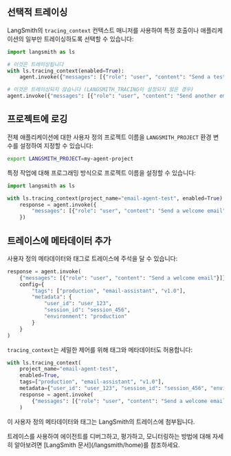## 선택적 트레이싱

LangSmith의 `tracing_context` 컨텍스트 매니저를 사용하여 특정 호출이나 애플리케이션의 일부만 트레이싱하도록 선택할 수 있습니다:

```python
import langsmith as ls

# 이것은 트레이싱됩니다
with ls.tracing_context(enabled=True):
    agent.invoke({"messages": [{"role": "user", "content": "Send a test email to alice@example.com"}]})

# 이것은 트레이싱되지 않습니다 (LANGSMITH_TRACING이 설정되지 않은 경우)
agent.invoke({"messages": [{"role": "user", "content": "Send another email"}]})
```




## 프로젝트에 로깅

<Accordion title="정적으로">

전체 애플리케이션에 대한 사용자 정의 프로젝트 이름을 `LANGSMITH_PROJECT` 환경 변수를 설정하여 지정할 수 있습니다:

```bash
export LANGSMITH_PROJECT=my-agent-project
```
</Accordion>

<Accordion title="동적으로">

특정 작업에 대해 프로그래밍 방식으로 프로젝트 이름을 설정할 수 있습니다:

```python
import langsmith as ls

with ls.tracing_context(project_name="email-agent-test", enabled=True):
    response = agent.invoke({
        "messages": [{"role": "user", "content": "Send a welcome email"}]
    })
```



</Accordion>

## 트레이스에 메타데이터 추가

사용자 정의 메타데이터와 태그로 트레이스에 주석을 달 수 있습니다:

```python
response = agent.invoke(
    {"messages": [{"role": "user", "content": "Send a welcome email"}]},
    config={
        "tags": ["production", "email-assistant", "v1.0"],
        "metadata": {
            "user_id": "user_123",
            "session_id": "session_456",
            "environment": "production"
        }
    }
)
```

`tracing_context`는 세밀한 제어를 위해 태그와 메타데이터도 허용합니다:

```python
with ls.tracing_context(
    project_name="email-agent-test",
    enabled=True,
    tags=["production", "email-assistant", "v1.0"],
    metadata={"user_id": "user_123", "session_id": "session_456", "environment": "production"}):
    response = agent.invoke(
        {"messages": [{"role": "user", "content": "Send a welcome email"}]}
    )
```




이 사용자 정의 메타데이터와 태그는 LangSmith의 트레이스에 첨부됩니다.


<Tip>
트레이스를 사용하여 에이전트를 디버그하고, 평가하고, 모니터링하는 방법에 대해 자세히 알아보려면 [LangSmith 문서](/langsmith/home)를 참조하세요.
</Tip>
